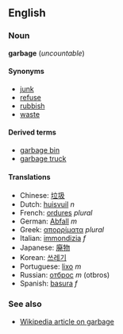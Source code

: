 ==English==
===Noun===
'''garbage''' (''uncountable'')

====Synonyms====
*[[junk]]
*[[refuse]]
*[[rubbish]]
*[[waste]]

====Derived terms====
*[[garbage bin]]
*[[garbage truck]]

====Translations====
*Chinese: [[垃圾]]
*Dutch: [[huisvuil]] ''n''
*French: [[ordures]] ''plural''
*German: [[Abfall]] ''m''
*Greek: [[απορρίματα]] ''plural''
*Italian: [[immondizia]] ''f''
*Japanese: [[廃物]]
*Korean: [[쓰레기]]
*Portuguese: [[lixo]] ''m''
*Russian: [[отброс]] ''m'' (otbros)
*Spanish: [[basura]] ''f''

===See also===
*[[w:Garbage|Wikipedia article on garbage]]